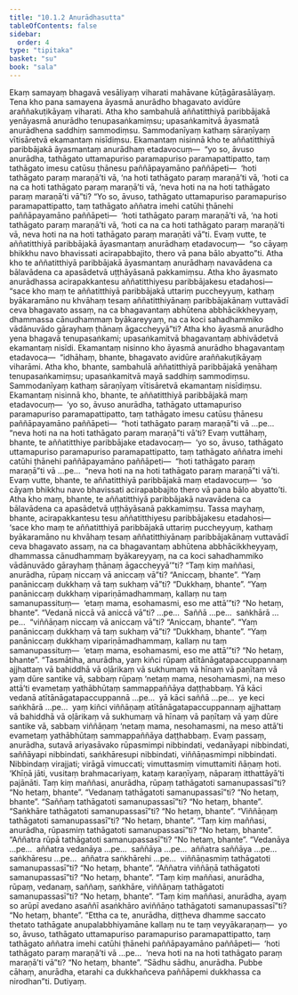 ```yaml
---
title: "10.1.2 Anurādhasutta"
tableOfContents: false
sidebar:
  order: 4
type: "tipitaka"
basket: "su"
book: "sala"
---
```



<DynamicBreadcrumb />

<Division number="411" book="sala" bookNo="13" page="549">

<Paragraph number="1763" book="sala">
Ekaṃ samayaṃ bhagavā vesāliyaṃ viharati mahāvane kūṭāgārasālāyaṃ. Tena kho pana samayena āyasmā anurādho bhagavato avidūre araññakuṭikāyaṃ viharati. Atha kho sambahulā aññatitthiyā paribbājakā yenāyasmā anurādho tenupasaṅkamiṃsu; upasaṅkamitvā āyasmatā anurādhena saddhiṃ sammodiṃsu. Sammodanīyaṃ kathaṃ sāraṇīyaṃ vītisāretvā ekamantaṃ nisīdiṃsu. Ekamantaṃ nisinnā kho te aññatitthiyā paribbājakā āyasmantaṃ anurādhaṃ etadavocuṃ—  “yo so, āvuso anurādha, tathāgato uttamapuriso paramapuriso paramapattipatto, taṃ tathāgato imesu catūsu ṭhānesu paññāpayamāno paññāpeti—  ‘hoti tathāgato paraṃ maraṇā’ti vā, ‘na hoti tathāgato paraṃ maraṇā’ti vā, ‘hoti ca na ca hoti tathāgato paraṃ maraṇā’ti vā, ‘neva hoti na na hoti tathāgato paraṃ maraṇā’ti vā”ti? “Yo so, āvuso, tathāgato uttamapuriso paramapuriso paramapattipatto, taṃ tathāgato aññatra imehi catūhi ṭhānehi paññāpayamāno paññāpeti—  ‘hoti tathāgato paraṃ maraṇā’ti vā, ‘na hoti tathāgato paraṃ maraṇā’ti vā, ‘hoti ca na ca hoti tathāgato paraṃ maraṇā’ti vā, neva hoti na na hoti tathāgato paraṃ maraṇāti vā”ti. Evaṃ vutte, te aññatitthiyā paribbājakā āyasmantaṃ anurādhaṃ etadavocuṃ—  “so cāyaṃ bhikkhu navo bhavissati acirapabbajito, thero vā pana bālo abyatto”ti. Atha kho te aññatitthiyā paribbājakā āyasmantaṃ anurādhaṃ navavādena ca bālavādena ca apasādetvā uṭṭhāyāsanā pakkamiṃsu.
</Paragraph>

<Paragraph number="1764" book="sala">
Atha kho āyasmato anurādhassa acirapakkantesu aññatitthiyesu paribbājakesu etadahosi—  “sace kho maṃ te aññatitthiyā paribbājakā uttariṃ puccheyyuṃ, kathaṃ byākaramāno nu khvāhaṃ tesaṃ aññatitthiyānaṃ paribbājakānaṃ vuttavādī ceva bhagavato assaṃ, na ca bhagavantaṃ abhūtena abbhācikkheyyaṃ, dhammassa cānudhammaṃ byākareyyaṃ, na ca koci sahadhammiko vādānuvādo gārayhaṃ ṭhānaṃ āgaccheyyā”ti? Atha kho āyasmā anurādho yena bhagavā tenupasaṅkami; upasaṅkamitvā bhagavantaṃ abhivādetvā ekamantaṃ nisīdi. Ekamantaṃ nisinno kho āyasmā anurādho bhagavantaṃ etadavoca—  “idhāhaṃ, bhante, bhagavato avidūre araññakuṭikāyaṃ viharāmi. Atha kho, bhante, sambahulā aññatitthiyā paribbājakā yenāhaṃ tenupasaṅkamiṃsu; upasaṅkamitvā mayā saddhiṃ sammodiṃsu. Sammodanīyaṃ kathaṃ sāraṇīyaṃ vītisāretvā ekamantaṃ nisīdiṃsu. Ekamantaṃ nisinnā kho, bhante, te aññatitthiyā paribbājakā maṃ etadavocuṃ—  ‘yo so, āvuso anurādha, tathāgato uttamapuriso paramapuriso paramapattipatto, taṃ tathāgato imesu catūsu ṭhānesu paññāpayamāno paññāpeti—  “hoti tathāgato paraṃ maraṇā”ti vā …pe…  “neva hoti na na hoti tathāgato paraṃ maraṇā”ti vā’ti? Evaṃ vuttāhaṃ, bhante, te aññatitthiye paribbājake etadavocaṃ—  ‘yo so, āvuso, tathāgato uttamapuriso paramapuriso paramapattipatto, taṃ tathāgato aññatra imehi catūhi ṭhānehi paññāpayamāno paññāpeti—  “hoti tathāgato paraṃ maraṇā”ti vā …pe…  “neva hoti na na hoti tathāgato paraṃ maraṇā”ti vā’ti. Evaṃ vutte, bhante, te aññatitthiyā paribbājakā maṃ etadavocuṃ—  ‘so cāyaṃ bhikkhu navo bhavissati acirapabbajito thero vā pana bālo abyatto’ti. Atha kho maṃ, bhante, te aññatitthiyā paribbājakā navavādena ca bālavādena ca apasādetvā uṭṭhāyāsanā pakkamiṃsu. Tassa mayhaṃ, bhante, acirapakkantesu tesu aññatitthiyesu paribbājakesu etadahosi—  ‘sace kho maṃ te aññatitthiyā paribbājakā uttariṃ puccheyyuṃ, kathaṃ byākaramāno nu khvāhaṃ tesaṃ aññatitthiyānaṃ paribbājakānaṃ vuttavādī ceva bhagavato assaṃ, na ca bhagavantaṃ abhūtena abbhācikkheyyaṃ, dhammassa cānudhammaṃ byākareyyaṃ, na ca koci sahadhammiko vādānuvādo gārayhaṃ ṭhānaṃ āgaccheyyā’”ti?
</Paragraph>

<Paragraph number="1765" book="sala">
“Taṃ kiṃ maññasi, anurādha, rūpaṃ niccaṃ vā aniccaṃ vā”ti?
</Paragraph>

<Paragraph number="1766" book="sala">
“Aniccaṃ, bhante”.
</Paragraph>

<Paragraph number="1767" book="sala">
“Yaṃ panāniccaṃ dukkhaṃ vā taṃ sukhaṃ vā”ti?
</Paragraph>

<Paragraph number="1768" book="sala">
“Dukkhaṃ, bhante”.
</Paragraph>

<Paragraph number="1769" book="sala">
“Yaṃ panāniccaṃ dukkhaṃ vipariṇāmadhammaṃ, kallaṃ nu taṃ samanupassituṃ—  ‘etaṃ mama, esohamasmi, eso me attā’”ti?
</Paragraph>

<Paragraph number="1770" book="sala">
“No hetaṃ, bhante”.
</Paragraph>

<Paragraph number="1771" book="sala">
“Vedanā niccā vā aniccā vā”ti? …pe…  Saññā …pe…  saṅkhārā …pe…  “viññāṇaṃ niccaṃ vā aniccaṃ vā”ti?
</Paragraph>

<Paragraph number="1772" book="sala">
“Aniccaṃ, bhante”.
</Paragraph>

<Paragraph number="1773" book="sala">
“Yaṃ panāniccaṃ dukkhaṃ vā taṃ sukhaṃ vā”ti?
</Paragraph>

<Paragraph number="1774" book="sala">
“Dukkhaṃ, bhante”.
</Paragraph>

<Paragraph number="1775" book="sala">
“Yaṃ panāniccaṃ dukkhaṃ vipariṇāmadhammaṃ, kallaṃ nu taṃ samanupassituṃ—  ‘etaṃ mama, esohamasmi, eso me attā’”ti?
</Paragraph>

<Paragraph number="1776" book="sala">
“No hetaṃ, bhante”.
</Paragraph>

<Paragraph number="1777" book="sala">
“Tasmātiha, anurādha, yaṃ kiñci rūpaṃ atītānāgatapaccuppannaṃ ajjhattaṃ vā bahiddhā vā oḷārikaṃ vā sukhumaṃ vā hīnaṃ vā paṇītaṃ vā yaṃ dūre santike vā, sabbaṃ rūpaṃ ‘netaṃ mama, nesohamasmi, na meso attā’ti evametaṃ yathābhūtaṃ sammappaññāya daṭṭhabbaṃ. Yā kāci vedanā atītānāgatapaccuppannā …pe…  yā kāci saññā …pe…  ye keci saṅkhārā …pe…  yaṃ kiñci viññāṇaṃ atītānāgatapaccuppannaṃ ajjhattaṃ vā bahiddhā vā oḷārikaṃ vā sukhumaṃ vā hīnaṃ vā paṇītaṃ vā yaṃ dūre santike vā, sabbaṃ viññāṇaṃ ‘netaṃ mama, nesohamasmi, na meso attā’ti evametaṃ yathābhūtaṃ sammappaññāya daṭṭhabbaṃ. Evaṃ passaṃ, anurādha, sutavā ariyasāvako rūpasmimpi nibbindati, vedanāyapi nibbindati, saññāyapi nibbindati, saṅkhāresupi nibbindati, viññāṇasmimpi nibbindati. Nibbindaṃ virajjati; virāgā vimuccati; vimuttasmiṃ vimuttamiti ñāṇaṃ hoti. ‘Khīṇā jāti, vusitaṃ brahmacariyaṃ, kataṃ karaṇīyaṃ, nāparaṃ itthattāyā’ti pajānāti.
</Paragraph>

<Paragraph number="1778" book="sala">
Taṃ kiṃ maññasi, anurādha, rūpaṃ tathāgatoti samanupassasī”ti? “No hetaṃ, bhante”. “Vedanaṃ tathāgatoti samanupassasī”ti? “No hetaṃ, bhante”. “Saññaṃ tathāgatoti samanupassasī”ti? “No hetaṃ, bhante”. “Saṅkhāre tathāgatoti samanupassasī”ti? “No hetaṃ, bhante”. “Viññāṇaṃ tathāgatoti samanupassasī”ti? “No hetaṃ, bhante”. “Taṃ kiṃ maññasi, anurādha, rūpasmiṃ tathāgatoti samanupassasī”ti? “No hetaṃ, bhante”. “Aññatra rūpā tathāgatoti samanupassasī”ti? “No hetaṃ, bhante”. “Vedanāya …pe…  aññatra vedanāya …pe…  saññāya …pe…  aññatra saññāya …pe…  saṅkhāresu …pe…  aññatra saṅkhārehi …pe…  viññāṇasmiṃ tathāgatoti samanupassasī”ti? “No hetaṃ, bhante”. “Aññatra viññāṇā tathāgatoti samanupassasī”ti? “No hetaṃ, bhante”.
</Paragraph>

<Paragraph number="1779" book="sala">
“Taṃ kiṃ maññasi, anurādha, rūpaṃ, vedanaṃ, saññaṃ, saṅkhāre, viññāṇaṃ tathāgatoti samanupassasī”ti? “No hetaṃ, bhante”. “Taṃ kiṃ maññasi, anurādha, ayaṃ so arūpī avedano asaññī asaṅkhāro aviññāṇo tathāgatoti samanupassasī”ti? “No hetaṃ, bhante”. “Ettha ca te, anurādha, diṭṭheva dhamme saccato thetato tathāgate anupalabbhiyamāne kallaṃ nu te taṃ veyyākaraṇaṃ—  yo so, āvuso, tathāgato uttamapuriso paramapuriso paramapattipatto, taṃ tathāgato aññatra imehi catūhi ṭhānehi paññāpayamāno paññāpeti—  ‘hoti tathāgato paraṃ maraṇā’ti vā …pe…  ‘neva hoti na na hoti tathāgato paraṃ maraṇā’ti vā”ti? “No hetaṃ, bhante”. “Sādhu sādhu, anurādha. Pubbe cāhaṃ, anurādha, etarahi ca dukkhañceva paññāpemi dukkhassa ca nirodhan”ti.

</Paragraph>
</Division>

<Paragraph number="1780" type="center" book="sala">
Dutiyaṃ.
</Paragraph>